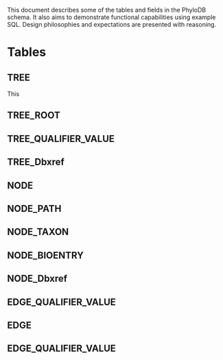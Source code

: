 This document describes some of the tables and fields in the PhyloDB schema. It also aims to demonstrate functional capabilities using example SQL. Design philosophies and expectations are presented with reasoning. 

=Tables=

==TREE==
This

==TREE_ROOT==

==TREE_QUALIFIER_VALUE==

==TREE_Dbxref==

==NODE==

==NODE_PATH==

==NODE_TAXON==

==NODE_BIOENTRY==

==NODE_Dbxref==

==EDGE_QUALIFIER_VALUE==

==EDGE==

==EDGE_QUALIFIER_VALUE==